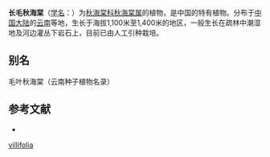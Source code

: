 {{Speciesbox
| taxon = Begonia villifolia
| authority = [[Irmsch.|Irmsch.]], 1951
}}

'''长毛秋海棠'''（[[学名|学名]]：{{lang|la|''Begonia villifolia''}}）为[[秋海棠科|秋海棠科]][[秋海棠属|秋海棠属]]的植物，是中国的特有植物。分布于[[中国大陆|中国大陆]]的[[云南|云南]]等地，生长于海拔1,100米至1,400米的地区，一般生长在疏林中潮湿地及河边灌丛下岩石上，目前已由人工引种栽培。

== 别名 ==
毛叶秋海棠（云南种子植物名录）

== 参考文献 ==
<div class="references-small">
* {{cite web| url =http://www.bioinfo.cn/db05/KmzwSpecies.php?action=view&id=1199| title =长毛秋海棠| work =《中国高等植物数据库全库》| publisher =中国科学院微生物研究所| author =昆明植物研究所| accessdate =2009-02-22| deadurl =yes| archiveurl =https://web.archive.org/web/20160305091657/http://www.bioinfo.cn/db05/KmzwSpecies.php?action=view&id=1199| archivedate =2016-03-05}}
</div>
{{Taxonbar|from=Q15225368}}

[[Category:秋海棠属|villifolia]]


{{植物小作品}}